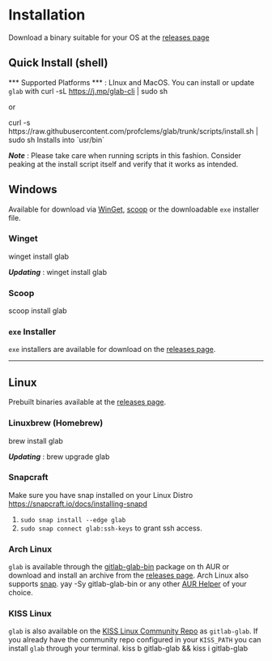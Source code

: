 
# Installation

Download a binary suitable for your OS at the [releases page](https://github.com/profclems/glab/releases/latest)

## Quick Install (shell)

*** Supported Platforms *** : LInux and MacOS.
You can install or update `glab` with
<CopyCommand>
  curl -sL https://j.mp/glab-cli | sudo sh
</CopyCommand>

or

<CopyCommand>
  curl -s https://raw.githubusercontent.com/profclems/glab/trunk/scripts/install.sh | sudo sh
</CopyCommand>
Installs into `usr/bin`

***Note*** : Please take care when running scripts in this fashion. Consider peaking at the install script itself and verify that it works as intended.

## Windows

Available for download via [WinGet](https://github.com/microsoft/winget-cli), [scoop](https://scoop.sh/) or the downloadable `exe` installer file.

### Winget

<CopyCommand>
  winget install glab
</CopyCommand>

***Updating*** :
<CopyCommand>
  winget install glab
</CopyCommand>

### Scoop
<CopyCommand>
  scoop install glab
</CopyCommand>

### `exe` Installer
`exe` installers are available for download on the [releases page](https://github.com/profclems/glab/releases/latest).

***

## Linux

Prebuilt binaries available at the [releases page](https://github.com/profclems/glab/releases/latest).

### Linuxbrew (Homebrew)

<CopyCommand>
  brew install glab
</CopyCommand>

***Updating*** :
<CopyCommand>
  brew upgrade glab
</CopyCommand>

### Snapcraft

<SnapCraft />

Make sure you have snap installed on your Linux Distro <https://snapcraft.io/docs/installing-snapd>

  1. `sudo snap install --edge glab`
  2. `sudo snap connect glab:ssh-keys` to grant ssh access.

### Arch Linux

`glab` is available through the [gitlab-glab-bin](https://aur.archlinux.org/packages/gitlab-glab-bin/) package on th AUR or download and install an archive from the [releases page](https://github.com/profclems/glab/releases/latest). Arch Linux also supports [snap](https://snapcraft.io/docs/installing-snap-on-arch-linux).
<CopyCommand>
  yay -Sy gitlab-glab-bin
</CopyCommand>
or any other [AUR Helper](https://wiki.archlinux.org/index.php/AUR_helpers) of your choice.

### KISS Linux

`glab` is also available on the [KISS Linux Community Repo](https://github.com/kisslinux/community) as `gitlab-glab`. If you already have the community repo configured in your `KISS_PATH` you can install `glab` through your terminal.
<CopyCommand>
  kiss b gitlab-glab && kiss i gitlab-glab
</CopyCommand>